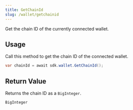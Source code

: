 ```yaml
---
title: GetChainId
slug: /wallet/getchainid
---
```


Get the chain ID of the currently connected wallet.

## Usage

Call this method to get the chain ID of the connected wallet.

```csharp
var chainId = await sdk.wallet.GetChainId();
```

## Return Value

Returns the chain ID as a `BigInteger`.

```csharp
BigInteger
```
